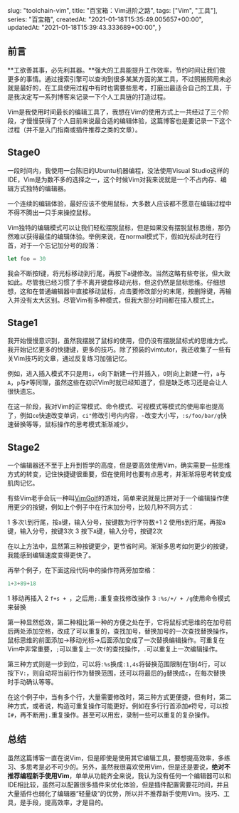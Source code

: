 
  slug: "toolchain-vim",
  title: "百宝箱：Vim进阶之路",
  tags: ["Vim", "工具"],
  series: "百宝箱",
  createdAt: "2021-01-18T15:35:49.005657+00:00",
  updatedAt: "2021-01-18T15:39:43.333689+00:00",
}

## 前言

**工欲善其事，必先利其器。**强大的工具能提升工作效率，节约时间让我们做更多的事情。通过搜索引擎可以查询到很多某某方面的某工具，不过照搬照用未必就是最好的，在工具使用过程中有时也需要些思考，打磨出最适合自己的工具，于是我决定写一系列博客来记录一下个人工具链的打造过程。

Vim是我使用时间最长的编辑工具了，我想在Vim的使用方式上一共经过了三个阶段，才慢慢获得了个人目前来说最合适的编辑体验，这篇博客也是要记录一下这个过程（并不是入门指南或插件推荐之类的文章）。

## Stage0

一段时间内，我使用一台陈旧的Ubuntu机器编程，没法使用Visual Studio这样的IDE，Vim是为数不多的选择之一，这个时候Vim对我来说就是一个不占内存、编辑方式独特的编辑器。

一个连续的编辑体验，最好应该不使用鼠标，大多数人应该都不愿意在编辑过程中不得不腾出一只手来操控鼠标。

Vim独特的编辑模式可以让我们轻松摆脱鼠标，但是如果没有摆脱鼠标思维，那仍然难以获得最佳的编辑体验。举例来说，在normal模式下，假如光标此时在行首，对于一个忘记加分号的段落：

```typescript
let foo = 30
```

我会不断按l键，将光标移动到行尾，再按下a键修改。当然这略有些夸张，但大致如此。尽管我已经习惯了手不离开键盘移动光标，但这仍然是鼠标思维。仔细想想，这和在普通编辑器中直接移动鼠标，点击要修改部分的末尾，按删除键，再输入并没有太大区别。尽管Vim有多种模式，但我大部分时间都在插入模式上。

## Stage1

我开始慢慢意识到，虽然我摆脱了鼠标的使用，但仍没有摆脱鼠标式的思维方式。我开始记忆更多的快捷键，更多的技巧。除了预装的vimtutor，我还收集了一些有关Vim技巧的文章，通过反复练习加强记忆。

例如，进入插入模式不只是用`i`，`o`向下新建一行并插入，`O`则向上新建一行，`a`与`A`，`p`与`P`等同理，虽然这些在初识Vim时就已经知道了，但是缺乏练习还是会让人很快遗忘。

在这一阶段，我对Vim的正常模式、命令模式、可视模式等模式的使用率也提高了，例如`ce`快速改变单词，`ci"`修改引号内内容，`~`改变大小写，`:s/foo/bar/g`快速替换等等，鼠标操作的思考模式渐渐减少。

## Stage2

一个编辑器还不至于上升到哲学的高度，但是要高效使用Vim，确实需要一些思维方式的转变，记住快捷键很重要，但在使用时也要有点思考，并渐渐将思考转变成肌肉记忆。

有些Vim老手会玩一种叫[VimGolf](https://www.vimgolf.com)的游戏，简单来说就是比拼对于一个编辑操作使用更少的按键，例如上个例子中在行末加分号，比较几种不同方式：

1 多次`l`到行尾，按`a`键，输入分号，按键数为行字符数+1
2 使用`$`到行尾，再按a键，输入分号，按键3次
3 按下`A`键，输入分号，按键2次

在以上方法中，显然第三种按键更少，更节省时间。渐渐多思考如何更少的按键，我能感到编辑速度变得更快了。

再举个例子，在下面这段代码中的操作符两旁加空格：

```typescript
1+3+89+18
```

1 移动再插入
2 `f+s + `，之后用`;.`重复查找修改操作
3 `:%s/+/ + /g`使用命令模式来替换

第一种显然低效，第二种相比第一种的方便之处在于，它将鼠标式思维的在加号前后两处添加空格，改成了可以重复的，查找加号，替换加号的一次查找替换操作，鼠标思维的前面添加->移动光标->后面添加变成了一次替换编辑操作。可重复在Vim中非常重要，`;`可以重复上一次`f`的查找操作，`.`可以重复上一次编辑操作。

第三种方式则是一步到位，可以将`:%s`换成`:1,4s`将替换范围限制在1到4行，可以按下`V:`，则自动将当前行作为替换范围，还可以将最后的`g`替换成`c`，在每次替换时手动确认等等。

在这个例子中，当有多个行，大量需要修改时，第三种方式更便捷，但有时，第二种方式，或者说，构造可重复操作可能更好。例如在多行行首添加`#`符号，可以按`I#`，再不断用`j.`重复操作。甚至可以用宏，录制一些可以重复的复杂操作。

## 总结

虽然这篇博客一直在说Vim，但是即使是使用其它编辑工具，要想提高效率，多练习、多思考是必不可少的。另外，虽然我很喜欢使用Vim，但是还是要说，**绝对不推荐编程新手使用Vim**，单单从功能齐全来说，我认为没有任何一个编辑器可以和IDE相比较，虽然可以配置很多插件来优化体验，但是插件配置需要花时间，并且大量插件也弱化了编辑器“轻量级”的优势，所以并不推荐新手使用Vim。技巧、工具，是手段，提高效率，才是目的。


